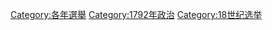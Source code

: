 [[Category:各年選舉|Category:各年選舉]]
[[Category:1792年政治|Category:1792年政治]]
[[Category:18世纪选举|Category:18世纪选举]]